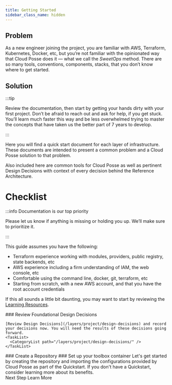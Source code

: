 ```yaml
---
title: Getting Started
sidebar_class_name: hidden
---
```


## Problem

As a new engineer joining the project, you are familiar with AWS, Terraform, Kubernetes, Docker, etc, but you’re not familiar with the opinionated way that Cloud Posse does it — what we call the _SweetOps_ method. There are so many tools, conventions, components, stacks, that you don’t know where to get started.

## Solution

:::tip

Review the documentation, then start by getting your hands dirty with your first project. Don’t be afraid to reach out and ask for help, if you get stuck. You’ll learn much faster this way and be less overwhelmed trying to master the concepts that have taken us the better part of 7 years to develop.

:::

Here you will find a quick start document for each layer of infrastructure. These documents are intended to present a common problem and a Cloud Posse solution to that problem.

Also included here are common tools for Cloud Posse as well as pertinent Design Decisions with context of every decision behind the Reference Architecture.

# Checklist

:::info Documentation is our top priority

Please let us know if anything is missing or holding you up. We’ll make sure to prioritize it.

:::

This guide assumes you have the following:

- Terraform experience working with modules, providers, public registry, state backends, etc
- AWS experience including a firm understanding of IAM, the web console, etc
- Comfortable using the command line, docker, git, terraform, etc
- Starting from scratch, with a new AWS account, and that you have the root account credentials

If this all sounds a little bit daunting, you may want to start by reviewing the [Learning Resources](/reference/legacy/learning-resources).

<Steps>

  <Step>
    ### <StepNumber/> Review Foundational Design Decisions

    [Review Design Decisions](/layers/project/design-decisions) and record your decisions now. You will need the results of these decisions going forward.
    <TaskList>
      <CategoryList path="/layers/project/design-decisions/" />
    </TaskList>

  </Step>

  <Step>
    ### <StepNumber/> Create a Repository


  </Step>

  <Step>
    ### <StepNumber/> Set up your toolbox container


  </Step>

</Steps>

<ActionCard title="What comes next?">
  Let's get started by creating the repository and importing the configurations provided by Cloud Posse as part of the Quickstart. If you don't have a Quickstart, consider learning more about its benefits.

  <div>
    <PrimaryCTA to="/layers/project/create-repository">Next Step</PrimaryCTA>
    <SecondaryCTA to="/quickstart">Learn More</SecondaryCTA >
  </div>
</ActionCard>

